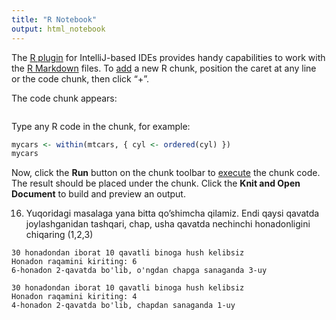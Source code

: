 ```yaml
---
title: "R Notebook"
output: html_notebook
---
```


The [R plugin](https://www.jetbrains.com/help/pycharm/r-plugin-support.html) for IntelliJ-based IDEs provides
handy capabilities to work with the [R Markdown](https://www.jetbrains.com/help/pycharm/r-markdown.html) files.
To [add](https://www.jetbrains.com/help/pycharm/r-markdown.html#add-code-chunk) a new R chunk,
position the caret at any line or the code chunk, then click "+".

The code chunk appears:
```r
```

Type any R code in the chunk, for example:
```r
mycars <- within(mtcars, { cyl <- ordered(cyl) })
mycars
```

Now, click the **Run** button on the chunk toolbar to [execute](https://www.jetbrains.com/help/pycharm/r-markdown.html#run-r-code) the chunk code. The result should be placed under the chunk.
Click the **Knit and Open Document** to build and preview an output.


16. Yuqoridagi masalaga yana bitta qo'shimcha qilamiz. Endi qaysi qavatda joylashganidan tashqari, chap, usha qavatda nechinchi honadonligini chiqaring (1,2,3)
```text
30 honadondan iborat 10 qavatli binoga hush kelibsiz
Honadon raqamini kiriting: 6
6-honadon 2-qavatda bo'lib, o'ngdan chapga sanaganda 3-uy
```
```text
30 honadondan iborat 10 qavatli binoga hush kelibsiz
Honadon raqamini kiriting: 4
4-honadon 2-qavatda bo'lib, chapdan sanaganda 1-uy
```
